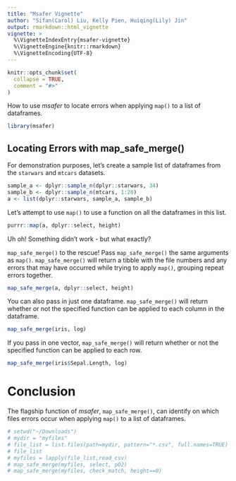 ```yaml
---
title: "Msafer Vignette"
author: "Sifan(Carol) Liu, Kelly Pien, Huiqing(Lily) Jin"
output: rmarkdown::html_vignette
vignette: >
  %\VignetteIndexEntry{msafer-vignette}
  %\VignetteEngine{knitr::rmarkdown}
  %\VignetteEncoding{UTF-8}
---
```


```r
knitr::opts_chunk$set(
  collapse = TRUE,
  comment = "#>"
)
```

How to use *msafer* to locate errors when applying `map()` to a list of dataframes.

```r
library(msafer)
```

## Locating Errors with map_safe_merge()

For demonstration purposes, let's create a sample list of dataframes from the `starwars` and `mtcars` datasets.

```r
sample_a <- dplyr::sample_n(dplyr::starwars, 34)
sample_b <- dplyr::sample_n(mtcars, 1:20)
a <- list(dplyr::starwars, sample_a, sample_b)
```

Let's attempt to use `map()` to use a function on all the dataframes in this list.

```r
purrr::map(a, dplyr::select, height)
```

Uh oh! Something didn't work - but what exactly?

`map_safe_merge()` to the rescue! Pass `map_safe_merge()` the same arguments as `map()`. `map_safe_merge()` will return a tibble with the file numbers and any errors that may have occurred while trying to apply `map()`, grouping repeat errors together.

```r
map_safe_merge(a, dplyr::select, height)
```

You can also pass in just one dataframe. `map_safe_merge()` will return whether or not the specified function can be applied to each column in the dataframe.

```r
map_safe_merge(iris, log)
```

If you pass in one vector, `map_safe_merge()` will return whether or not the specified function can be applied to each row.
```r
map_safe_merge(iris$Sepal.Length, log)
```

# Conclusion
The flagship function of *msafer*, `map_safe_merge()`, can identify on which files errors occur when applying `map()` to a list of dataframes.

```r
# setwd("~/Downloads")
# mydir = "myfiles"
# file_list = list.files(path=mydir, pattern="*.csv", full.names=TRUE)
# file_list
# myfiles = lapply(file_list,read_csv)
# map_safe_merge(myfiles, select, pO2)
# map_safe_merge(myfiles, check_match, height==0)
```
